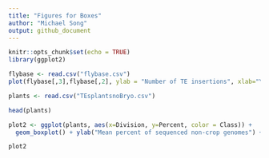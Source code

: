 ```yaml
---
title: "Figures for Boxes"
author: "Michael Song"
output: github_document
---
```


```r
knitr::opts_chunk$set(echo = TRUE)
library(ggplot2)
```

```r
flybase <- read.csv("flybase.csv")
plot(flybase[,3],flybase[,2], ylab = "Number of TE insertions", xlab="Year (YYYYMM)", main = "TE insertions in Flybase Annotations")


```
```r
plants <- read.csv("TEsplantsnoBryo.csv")

head(plants)

plot2 <- ggplot(plants, aes(x=Division, y=Percent, color = Class)) + 
  geom_boxplot() + ylab("Mean percent of sequenced non-crop genomes") + xlab("Lineage")

plot2
```

